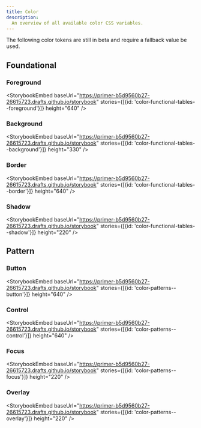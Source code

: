 ```yaml
---
title: Color
description:
  An overview of all available color CSS variables.
---
```


<Note>The following color tokens are still in beta and require a fallback value be used.</Note>

## Foundational

### Foreground

<StorybookEmbed
  baseUrl="https://primer-b5d9560b27-26615723.drafts.github.io/storybook"
  stories={[{id: 'color-functional-tables--foreground'}]}
  height="640"
/>

### Background

<StorybookEmbed
  baseUrl="https://primer-b5d9560b27-26615723.drafts.github.io/storybook"
  stories={[{id: 'color-functional-tables--background'}]}
  height="330"
/>

### Border

<StorybookEmbed
  baseUrl="https://primer-b5d9560b27-26615723.drafts.github.io/storybook"
  stories={[{id: 'color-functional-tables--border'}]}
  height="640"
/>

### Shadow

<StorybookEmbed
  baseUrl="https://primer-b5d9560b27-26615723.drafts.github.io/storybook"
  stories={[{id: 'color-functional-tables--shadow'}]}
  height="220"
/>

## Pattern

### Button

<StorybookEmbed
  baseUrl="https://primer-b5d9560b27-26615723.drafts.github.io/storybook"
  stories={[{id: 'color-patterns--button'}]}
  height="640"
/>

### Control

<StorybookEmbed
  baseUrl="https://primer-b5d9560b27-26615723.drafts.github.io/storybook"
  stories={[{id: 'color-patterns--control'}]}
  height="640"
/>

### Focus

<StorybookEmbed
  baseUrl="https://primer-b5d9560b27-26615723.drafts.github.io/storybook"
  stories={[{id: 'color-patterns--focus'}]}
  height="220"
/>

### Overlay

<StorybookEmbed
  baseUrl="https://primer-b5d9560b27-26615723.drafts.github.io/storybook"
  stories={[{id: 'color-patterns--overlay'}]}
  height="220"
/>
